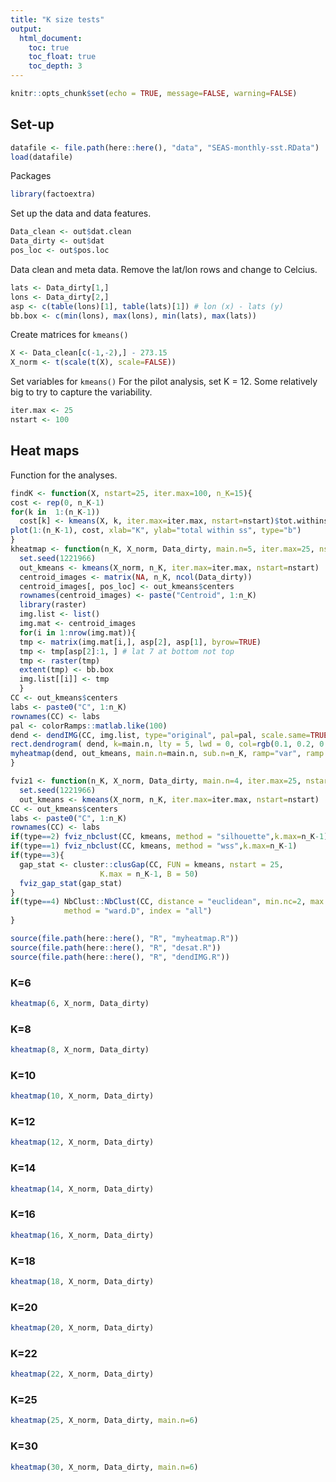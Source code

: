 ```yaml
---
title: "K size tests"
output:
  html_document:
    toc: true
    toc_float: true
    toc_depth: 3
---
```


```r
knitr::opts_chunk$set(echo = TRUE, message=FALSE, warning=FALSE)
```

## Set-up

```r
datafile <- file.path(here::here(), "data", "SEAS-monthly-sst.RData")
load(datafile)
```

Packages
```r
library(factoextra)
```

Set up the data and data features. 
```r
Data_clean <- out$dat.clean
Data_dirty <- out$dat
pos_loc <- out$pos.loc
```

Data clean and meta data. Remove the lat/lon rows and change to Celcius.
```r
lats <- Data_dirty[1,]
lons <- Data_dirty[2,]
asp <- c(table(lons)[1], table(lats)[1]) # lon (x) - lats (y)
bb.box <- c(min(lons), max(lons), min(lats), max(lats))
```

Create matrices for `kmeans()`
```r
X <- Data_clean[c(-1,-2),] - 273.15
X_norm <- t(scale(t(X), scale=FALSE))
```

Set variables for `kmeans()`
For the pilot analysis, set K = 12. Some relatively big to try to capture the variability.
```r
iter.max <- 25
nstart <- 100
```

## Heat maps

Function for the analyses.
```r
findK <- function(X, nstart=25, iter.max=100, n_K=15){
cost <- rep(0, n_K-1)
for(k in  1:(n_K-1)) 
  cost[k] <- kmeans(X, k, iter.max=iter.max, nstart=nstart)$tot.withinss
plot(1:(n_K-1), cost, xlab="K", ylab="total within ss", type="b")
}
kheatmap <- function(n_K, X_norm, Data_dirty, main.n=5, iter.max=25, nstart=100){
  set.seed(1221966)
  out_kmeans <- kmeans(X_norm, n_K, iter.max=iter.max, nstart=nstart)
  centroid_images <- matrix(NA, n_K, ncol(Data_dirty))
  centroid_images[, pos_loc] <- out_kmeans$centers
  rownames(centroid_images) <- paste("Centroid", 1:n_K)
  library(raster)
  img.list <- list()
  img.mat <- centroid_images
  for(i in 1:nrow(img.mat)){
  tmp <- matrix(img.mat[i,], asp[2], asp[1], byrow=TRUE)
  tmp <- tmp[asp[2]:1, ] # lat 7 at bottom not top
  tmp <- raster(tmp)
  extent(tmp) <- bb.box
  img.list[[i]] <- tmp
  }
CC <- out_kmeans$centers
labs <- paste0("C", 1:n_K)
rownames(CC) <- labs
pal <- colorRamps::matlab.like(100)
dend <- dendIMG(CC, img.list, type="original", pal=pal, scale.same=TRUE, lab.extra="none")
rect.dendrogram( dend, k=main.n, lty = 5, lwd = 0, col=rgb(0.1, 0.2, 0.4, 0.1) ) 
myheatmap(dend, out_kmeans, main.n=main.n, sub.n=n_K, ramp="var", ramp.type=2)
}
```

```r
fviz1 <- function(n_K, X_norm, Data_dirty, main.n=4, iter.max=25, nstart=100, type=1){
  set.seed(1221966)
  out_kmeans <- kmeans(X_norm, n_K, iter.max=iter.max, nstart=nstart)
CC <- out_kmeans$centers
labs <- paste0("C", 1:n_K)
rownames(CC) <- labs
if(type==2) fviz_nbclust(CC, kmeans, method = "silhouette",k.max=n_K-1)
if(type==1) fviz_nbclust(CC, kmeans, method = "wss",k.max=n_K-1)
if(type==3){
  gap_stat <- cluster::clusGap(CC, FUN = kmeans, nstart = 25,
                    K.max = n_K-1, B = 50)
  fviz_gap_stat(gap_stat)
}
if(type==4) NbClust::NbClust(CC, distance = "euclidean", min.nc=2, max.nc=4, 
            method = "ward.D", index = "all")
}
```


```r
source(file.path(here::here(), "R", "myheatmap.R"))
source(file.path(here::here(), "R", "desat.R"))
source(file.path(here::here(), "R", "dendIMG.R"))
```

### K=6

```r
kheatmap(6, X_norm, Data_dirty)
```

### K=8

```r
kheatmap(8, X_norm, Data_dirty)
```

### K=10

```r
kheatmap(10, X_norm, Data_dirty)
```

### K=12

```r
kheatmap(12, X_norm, Data_dirty)
```

### K=14

```r
kheatmap(14, X_norm, Data_dirty)
```

### K=16

```r
kheatmap(16, X_norm, Data_dirty)
```

### K=18

```r
kheatmap(18, X_norm, Data_dirty)
```

### K=20

```r
kheatmap(20, X_norm, Data_dirty)
```

### K=22

```r
kheatmap(22, X_norm, Data_dirty)
```

### K=25

```r
kheatmap(25, X_norm, Data_dirty, main.n=6)
```

### K=30

```r
kheatmap(30, X_norm, Data_dirty, main.n=6)
```


